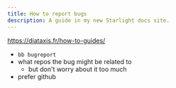 ```yaml
---
title: How to report bugs
description: A guide in my new Starlight docs site.
---
```


https://diataxis.fr/how-to-guides/

- `bb bugreport`
- what repos the bug might be related to
    - but don't worry about it too much
- prefer github
